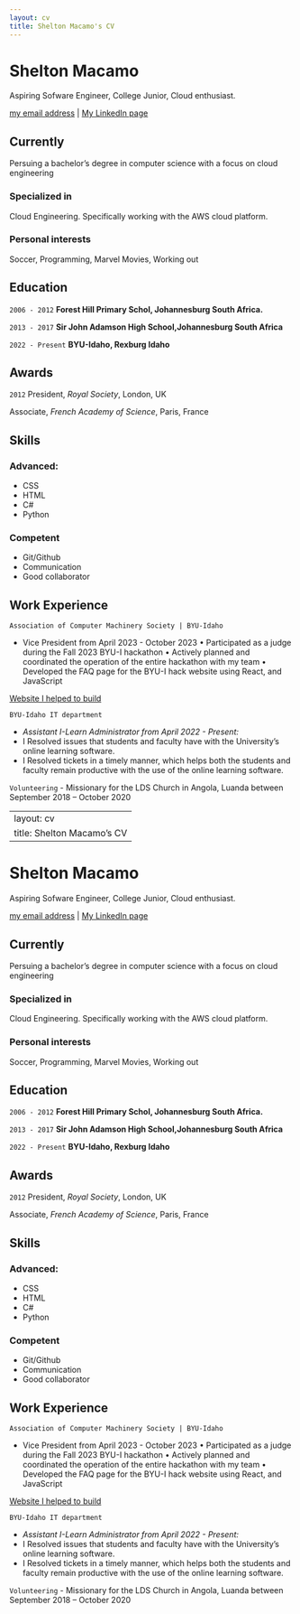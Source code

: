 ```yaml
---
layout: cv
title: Shelton Macamo's CV
---
```

# Shelton Macamo
Aspiring Sofware Engineer, College Junior, Cloud enthusiast.

<div id="webaddress">
<a href="mac21044@byui.edu">my email address</a>
| <a href="https://www.linkedin.com/in/shelton-macamo-604b001bb/?trk=opento_sprofile_details">My LinkedIn page</a>
</div>


## Currently

Persuing a bachelor's degree in computer science with a focus on cloud engineering

### Specialized in

Cloud Engineering. Specifically working with the AWS cloud platform.


### Personal interests

Soccer, Programming, Marvel Movies, Working out


## Education

`2006 - 2012`
__Forest Hill Primary Schol, Johannesburg South Africa.__

`2013 - 2017`
__Sir John Adamson High School,Johannesburg South Africa__

`2022 - Present`
__BYU-Idaho, Rexburg Idaho__


## Awards

`2012`
President, *Royal Society*, London, UK

Associate, *French Academy of Science*, Paris, France


## Skills

### Advanced:
- CSS
- HTML
- C#
- Python

### Competent
- Git/Github
- Communication
- Good collaborator


## Work Experience

`Association of Computer Machinery Society | BYU-Idaho`

- Vice President from April 2023 - October 2023
•   Participated as a judge during the Fall 2023 BYU-I hackathon
•   Actively planned and coordinated the operation of the entire hackathon with my team
•   Developed the FAQ page for the BYU-I hack website using React, and JavaScript

<div id="webaddress">
| <a href="https://byuihack.org/FAQ">Website I helped to build</a>
</div>


`BYU-Idaho IT department`

- *Assistant I-Learn Administrator from April 2022 - Present:*
- I Resolved issues that students and faculty have with the University’s online learning software. 
- I Resolved tickets in a timely manner, which helps both the students and faculty remain productive with the use of the online learning software. 

`Volunteering`
- Missionary for the LDS Church in Angola, Luanda between September 2018 – October 2020 


---
layout: cv
title: Shelton Macamo's CV
---
# Shelton Macamo
Aspiring Sofware Engineer, College Junior, Cloud enthusiast.

<div id="webaddress">
<a href="mac21044@byui.edu">my email address</a>
| <a href="https://www.linkedin.com/in/shelton-macamo-604b001bb/?trk=opento_sprofile_details">My LinkedIn page</a>
</div>


## Currently

Persuing a bachelor's degree in computer science with a focus on cloud engineering

### Specialized in

Cloud Engineering. Specifically working with the AWS cloud platform.


### Personal interests

Soccer, Programming, Marvel Movies, Working out


## Education

`2006 - 2012`
__Forest Hill Primary Schol, Johannesburg South Africa.__

`2013 - 2017`
__Sir John Adamson High School,Johannesburg South Africa__

`2022 - Present`
__BYU-Idaho, Rexburg Idaho__


## Awards

`2012`
President, *Royal Society*, London, UK

Associate, *French Academy of Science*, Paris, France


## Skills

### Advanced:
- CSS
- HTML
- C#
- Python

### Competent
- Git/Github
- Communication
- Good collaborator


## Work Experience

`Association of Computer Machinery Society | BYU-Idaho`

- Vice President from April 2023 - October 2023
•   Participated as a judge during the Fall 2023 BYU-I hackathon
•   Actively planned and coordinated the operation of the entire hackathon with my team
•   Developed the FAQ page for the BYU-I hack website using React, and JavaScript

<div id="webaddress">
| <a href="https://byuihack.org/FAQ">Website I helped to build</a>
</div>


`BYU-Idaho IT department`

- *Assistant I-Learn Administrator from April 2022 - Present:*
- I Resolved issues that students and faculty have with the University’s online learning software. 
- I Resolved tickets in a timely manner, which helps both the students and faculty remain productive with the use of the online learning software. 

`Volunteering`
- Missionary for the LDS Church in Angola, Luanda between September 2018 – October 2020 


